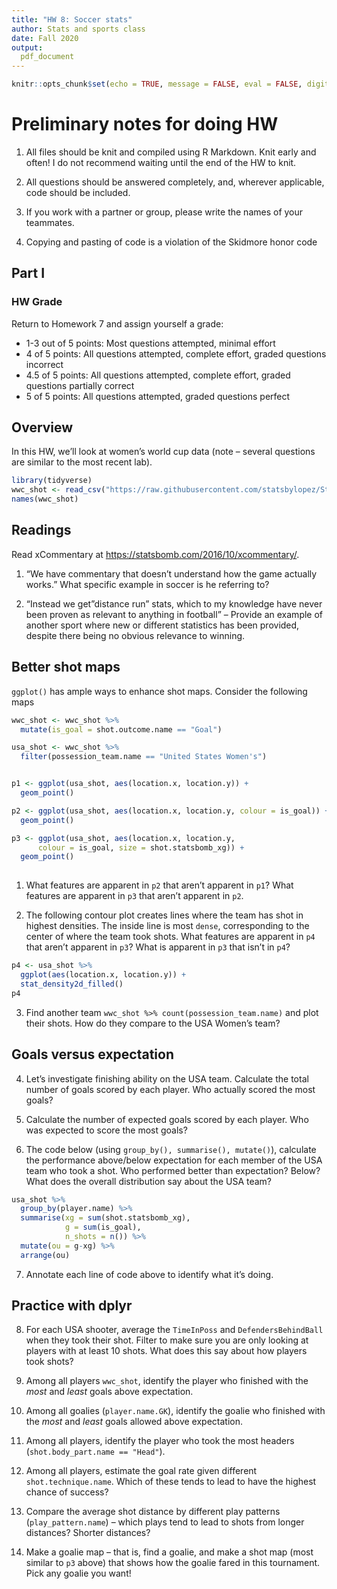 ---
title: "HW 8: Soccer stats"
author: Stats and sports class
date: Fall 2020
output: 
  pdf_document
---


```{r setup, include=FALSE}
knitr::opts_chunk$set(echo = TRUE, message = FALSE, eval = FALSE, digits = 3, warning = FALSE)
```

# Preliminary notes for doing HW

1. All files should be knit and compiled using R Markdown. Knit early and often! I do not recommend waiting until the end of the HW to knit.

2. All questions should be answered completely, and, wherever applicable, code should be included. 

3. If you work with a partner or group, please write the names of your teammates. 

4. Copying and pasting of code is a violation of the Skidmore honor code

## Part I 

### HW Grade

Return to Homework 7 and assign yourself a grade:

- 1-3 out of 5 points: Most questions attempted, minimal effort
- 4 of 5 points: All questions attempted, complete effort, graded questions incorrect
- 4.5 of 5 points: All questions attempted, complete effort, graded questions partially correct
- 5 of 5 points: All questions attempted, graded questions perfect


## Overview

In this HW, we'll look at women's world cup data (note -- several questions are similar to the most recent lab).

```{r, eval = FALSE}
library(tidyverse)
wwc_shot <- read_csv("https://raw.githubusercontent.com/statsbylopez/StatsSports/master/Data/sb_shot_data.csv")
names(wwc_shot)
```

## Readings

Read xCommentary at [https://statsbomb.com/2016/10/xcommentary/](https://statsbomb.com/2016/10/xcommentary/). 

1. "We have commentary that doesn't understand how the game actually works." What specific example in soccer is he referring to?

2. "Instead we get "distance run" stats, which to my knowledge have never been proven as relevant to anything in football" -- Provide an example of another sport where new or different statistics has been provided, despite there being no obvious relevance to winning.

## Better shot maps

`ggplot()` has ample ways to enhance shot maps. Consider the following maps

```{r, eval = FALSE}
wwc_shot <- wwc_shot %>% 
  mutate(is_goal = shot.outcome.name == "Goal")

usa_shot <- wwc_shot %>% 
  filter(possession_team.name == "United States Women's")


p1 <- ggplot(usa_shot, aes(location.x, location.y)) + 
  geom_point() 

p2 <- ggplot(usa_shot, aes(location.x, location.y, colour = is_goal)) + 
  geom_point() 

p3 <- ggplot(usa_shot, aes(location.x, location.y, 
      colour = is_goal, size = shot.statsbomb_xg)) + 
  geom_point() 
  
```

1. What features are apparent in `p2` that aren't apparent in `p1`?  What features are apparent in `p3` that aren't apparent in `p2`.

2. The following contour plot creates lines where the team has shot in highest densities. The inside line is most `dense`, corresponding to the center of where the team took shots. What features are apparent in `p4` that aren't apparent in `p3`? What is apparent in `p3` that isn't in `p4`?

```{r, eval = FALSE}
p4 <- usa_shot %>% 
  ggplot(aes(location.x, location.y)) + 
  stat_density2d_filled()
p4
```


3. Find another team `wwc_shot %>% count(possession_team.name)` and plot their shots. How do they compare to the USA Women's team?

## Goals versus expectation

4. Let's investigate finishing ability on the USA team. Calculate the total number of goals scored by each player. Who actually scored the most goals?

5. Calculate the number of expected goals scored by each player. Who was expected to score the most goals?

6. The code below (using `group_by(), summarise(), mutate()`), calculate the performance above/below expectation for each member of the USA team who took a shot. Who performed better than expectation? Below?  What does the overall distribution say about the USA team?

```{r, eval = FALSE}
usa_shot %>% 
  group_by(player.name) %>% 
  summarise(xg = sum(shot.statsbomb_xg), 
            g = sum(is_goal), 
            n_shots = n()) %>% 
  mutate(ou = g-xg) %>% 
  arrange(ou)
```

7. Annotate each line of code above to identify what it's doing. 

## Practice with dplyr

8. For each USA shooter, average the `TimeInPoss` and `DefendersBehindBall` when they took their shot. Filter to make sure you are only looking at players with at least 10 shots. What does this say about how players took shots?

9. Among all players `wwc_shot`, identify the player who finished with the *most* and *least* goals above expectation.

10. Among all goalies (`player.name.GK`), identify the goalie who finished with the *most* and *least* goals allowed above expectation. 

11. Among all players, identify the player who took the most headers (`shot.body_part.name == "Head"`).

12. Among all players, estimate the goal rate given different `shot.technique.name`. Which of these tends to lead to have the highest chance of success?

13. Compare the average shot distance by different play patterns (`play_pattern.name`) -- which plays tend to lead to shots from longer distances? Shorter distances?

14. Make a goalie map -- that is, find a goalie, and make a shot map (most similar to `p3` above) that shows how the goalie fared in this tournament. Pick any goalie you want!




